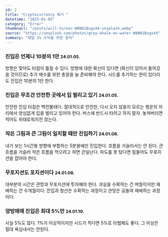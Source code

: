 ```yaml
---
id: 2
title: "Cryptocurrency 복기 "
datetime: "2025-01-05"
category: "Error"
thumbnail: "/posts/will-turner-W8W81BsgxX4-unsplash.webp"
source: "https://unsplash.com/photos/gray-whale-on-water-W8W81BsgxX4"
summary: "매일 1% 수익을 위한 원칙"
---
```


### 진입은 언제나 10분의 1만 <small className="text-gray-500">24.01.05.</small>
방향은 맞아도 타점이 틀릴 수 있다. 방향에 대한 확신이 있다면 (확신이 있어서 들어갔을 것이므로) 추가 매수를 위한 총알을 늘 준비해야 한다. 시드를 추가하는 한이 있더라도 진입은 10분의 1만 한다.
<br/>

### 진입은 무조건 안전한 곳에서 입 벌리고 있기 <small className="text-gray-500">24.01.05.</small>
안전한 진입 타점은 백전불태다. 절대적으로 안전한, 다시 오지 않을지 모르는 행운의 자리에서 양심없게 입을 벌리고 있어야 한다. 버스에 반드시 타려고 하지 말자. 놓쳐버리면 적어도 위태로워지진 않는다.
<br/>

### 작은 그림과 큰 그림이 일치할 때만 진입하기 <small className="text-gray-500">24.01.06.</small>
내가 보는 1시간봉 방향에 부합하는 5분봉에만 진입한다. 흐름을 거슬러서는 안 된다. 큰 흐름을 거슬러 작은 흐름을 먹으려고 하면 큰일난다. 파도를 못 탔다면 힘들어도 무포지션을 잡아야 한다.
<br/>

### 무포지션도 포지션이다 <small className="text-gray-500">24.01.08.</small>
대부분의 시간은 관망과 무포지션에 투자해야 한다. 과실을 수확하는 건 며칠이지만 재배하는 건 수개월이다. 진입과 청산은 수확하는 과정이고 관망은 공들여 재배하는 과정이다.
<br/>

### 양방매매 진입은 최대 5%만 <small className="text-gray-500">24.01.10.</small>
사실 5%도 많다. 1%가 이상적이지만 시드가 적다면 5%로 타협해도 좋다. 그 이상은 절대 욕심내서는 안된다.
<br/>